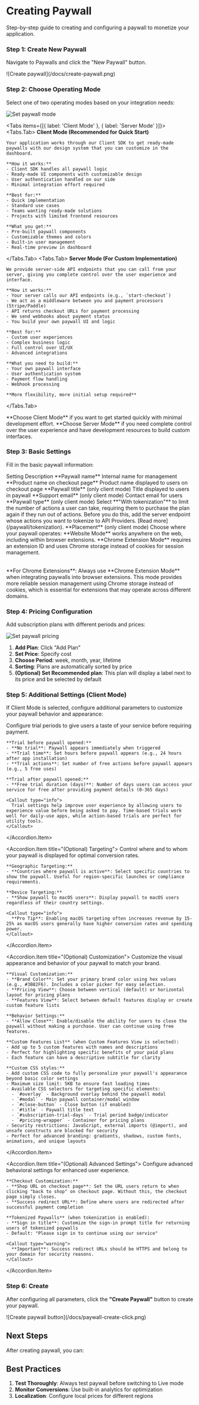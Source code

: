 
# Creating Paywall

Step-by-step guide to creating and configuring a paywall to monetize your application.

<Steps>

### Step 1: Create New Paywall

Navigate to Paywalls and click the "New Paywall" button.

<div style={{ marginTop: '2rem', marginBottom: '2rem' }}>
  ![Create paywall](/docs/create-paywall.png)
</div>

### Step 2: Choose Operating Mode

Select one of two operating modes based on your integration needs:

![Set paywall mode](/docs/set-paywall-mode.png)

<Tabs items={[{ label: 'Client Mode' }, { label: 'Server Mode' }]}>
  <Tabs.Tab>
    **Client Mode (Recommended for Quick Start)**

    Your application works through our Client SDK to get ready-made paywalls with our design system that you can customize in the dashboard.

    **How it works:**
    - Client SDK handles all paywall logic
    - Ready-made UI components with customizable design
    - User authentication handled on our side
    - Minimal integration effort required

    **Best for:**
    - Quick implementation
    - Standard use cases
    - Teams wanting ready-made solutions
    - Projects with limited frontend resources

    **What you get:**
    - Pre-built paywall components
    - Customizable themes and colors
    - Built-in user management
    - Real-time preview in dashboard

  </Tabs.Tab>
  <Tabs.Tab>
    **Server Mode (For Custom Implementation)**

    We provide server-side API endpoints that you can call from your server, giving you complete control over the user experience and interface.

    **How it works:**
    - Your server calls our API endpoints (e.g., `start-checkout`)
    - We act as a middleware between you and payment processors (Stripe/Paddle)
    - API returns checkout URLs for payment processing
    - We send webhooks about payment status
    - You build your own paywall UI and logic

    **Best for:**
    - Custom user experiences
    - Complex business logic
    - Full control over UI/UX
    - Advanced integrations

    **What you need to build:**
    - Your own paywall interface
    - User authentication system
    - Payment flow handling
    - Webhook processing

    **More flexibility, more initial setup required**

  </Tabs.Tab>
</Tabs>

<Callout>
  **Choose Client Mode** if you want to get started quickly with minimal
  development effort.
  **Choose Server Mode** if you need complete control over
  the user experience and have development resources to build custom interfaces.
</Callout>

### Step 3: Basic Settings

Fill in the basic paywall information:

<Table>
  <thead>
    <Table.Tr>
      <Table.Th>Setting</Table.Th>
      <Table.Th>Description</Table.Th>
    </Table.Tr>
  </thead>
  <tbody>
    <Table.Tr>
      <Table.Td>**Paywall name**</Table.Td>
      <Table.Td>Internal name for management</Table.Td>
    </Table.Tr>
    <Table.Tr>
      <Table.Td>**Product name on checkout page**</Table.Td>
      <Table.Td>Product name displayed to users on checkout page</Table.Td>
    </Table.Tr>
    <Table.Tr>
      <Table.Td>**Paywall title** (only client mode)</Table.Td>
      <Table.Td>Title displayed to users in paywall</Table.Td>
    </Table.Tr>
    <Table.Tr>
      <Table.Td>**Support email** (only client mode)</Table.Td>
      <Table.Td>Contact email for users</Table.Td>
    </Table.Tr>
    <Table.Tr>
      <Table.Td>**Paywall type** (only client mode)</Table.Td>
      <Table.Td>Select **"With tokenization"** to limit the number of actions a user can take, requiring them to purchase the plan again if they run out of actions. Before you do this, add the server endpoint whose actions you want to tokenize to API Providers. [Read more](/paywall/tokenization).</Table.Td>
    </Table.Tr>
    <Table.Tr>
      <Table.Td>**Placement** (only client mode)</Table.Td>
      <Table.Td>Choose where your paywall operates: **Website Mode** works anywhere on the web, including within browser extensions. **Chrome Extension Mode** requires an extension ID and uses Chrome storage instead of cookies for session management.</Table.Td>
    </Table.Tr>
  </tbody>
</Table>

<Callout type="info">
  **For Chrome Extensions**: Always use **Chrome Extension Mode** when integrating paywalls into browser extensions. This mode provides more reliable session management using Chrome storage instead of cookies, which is essential for extensions that may operate across different domains.
</Callout>

### Step 4: Pricing Configuration

Add subscription plans with different periods and prices:

![Set paywall pricing](/docs/set-paywall-price.png)

1. **Add Plan**: Click "Add Plan"
2. **Set Price**: Specify cost
3. **Choose Period**: week, month, year, lifetime
4. **Sorting**: Plans are automatically sorted by price
5. **(Optional) Set Recommended plan**: This plan will display a label next to its price and be selected by default

### Step 5: Additional Settings (Client Mode)

If Client Mode is selected, configure additional parameters to customize your paywall behavior and appearance:

<Accordion>
  <Accordion.Item title="(Optional) Trial Settings">
    Configure trial periods to give users a taste of your service before requiring payment.

    **Trial before paywall opened:**
    - **No trial**: Paywall appears immediately when triggered
    - **Trial time**: Set hours before paywall appears (e.g., 24 hours after app installation)
    - **Trial actions**: Set number of free actions before paywall appears (e.g., 5 free uses)

    **Trial after paywall opened:**
    - **Free trial duration (days)**: Number of days users can access your service for free after providing payment details (0-365 days)

    <Callout type="info">
      Trial settings help improve user experience by allowing users to experience value before being asked to pay. Time-based trials work well for daily-use apps, while action-based trials are perfect for utility tools.
    </Callout>

  </Accordion.Item>
  
  <Accordion.Item title="(Optional) Targeting">
    Control where and to whom your paywall is displayed for optimal conversion rates.

    **Geographic Targeting:**
    - **Countries where paywall is active**: Select specific countries to show the paywall. Useful for region-specific launches or compliance requirements.

    **Device Targeting:**
    - **Show paywall to macOS users**: Display paywall to macOS users regardless of their country settings.

    <Callout type="info">
      **Pro Tip**: Enabling macOS targeting often increases revenue by 15-25% as macOS users generally have higher conversion rates and spending power.
    </Callout>

  </Accordion.Item>
  
  <Accordion.Item title="(Optional) Customization">
    Customize the visual appearance and behavior of your paywall to match your brand.

    **Visual Customization:**
    - **Brand Color**: Set your primary brand color using hex values (e.g., #3B82F6). Includes a color picker for easy selection.
    - **Pricing View**: Choose between vertical (default) or horizontal layout for pricing plans
    - **Features View**: Select between default features display or create custom feature lists

    **Behavior Settings:**
    - **Allow Close**: Enable/disable the ability for users to close the paywall without making a purchase. User can continue using free features.

    **Custom Features List** (when Custom Features View is selected):
    - Add up to 5 custom features with names and descriptions
    - Perfect for highlighting specific benefits of your paid plans
    - Each feature can have a descriptive subtitle for clarity

    **Custom CSS styles:**
    - Add custom CSS code to fully personalize your paywall's appearance beyond basic color settings
    - Maximum size limit: 5KB to ensure fast loading times
    - Available CSS selectors for targeting specific elements:
      - `#overlay` - Background overlay behind the paywall modal
      - `#modal` - Main paywall container/modal window
      - `#close-button` - Close button (if enabled)
      - `#title` - Paywall title text
      - `#subscription-trial-days` - Trial period badge/indicator
      - `#pricing-wrapper` - Container for pricing plans
    - Security restrictions: JavaScript, external imports (@import), and unsafe constructs are blocked for security
    - Perfect for advanced branding: gradients, shadows, custom fonts, animations, and unique layouts
  </Accordion.Item>
  
  <Accordion.Item title="(Optional) Advanced Settings">
    Configure advanced behavioral settings for enhanced user experience.

    **Checkout Customization:**
    - **Shop URL on checkout page**: Set the URL users return to when clicking "back to shop" on checkout page. Without this, the checkout page simply closes.
    - **Success redirect URL**: Define where users are redirected after successful payment completion

    **Tokenized Paywalls** (when tokenization is enabled):
    - **Sign in title**: Customize the sign-in prompt title for returning users of tokenized paywalls
    - Default: "Please sign in to continue using our service"

    <Callout type="warning">
      **Important**: Success redirect URLs should be HTTPS and belong to your domain for security reasons.
    </Callout>

  </Accordion.Item>
</Accordion>

### Step 6: Create

After configuring all parameters, click the **"Create Paywall"** button to create your paywall.

<div style={{ marginTop: '2rem', marginBottom: '2rem' }}>
  ![Create paywall button](/docs/paywall-create-click.png)
</div>

</Steps>

## Next Steps

After creating paywall, you can:

<Cards>
  <Cards.Card title="Install Client-side SDK" href="/docs-v2/paywall-api/install-paywall" />
  <Cards.Card title="Create Payment Processor" href="/docs-v2/payment-processor/create-payment-processor" />
  <Cards.Card title="Create Offers" href="/docs-v2/paywall/customer-portal" />
</Cards>

## Best Practices

1. **Test Thoroughly**: Always test paywall before switching to Live mode
2. **Monitor Conversions**: Use built-in analytics for optimization
3. **Localization**: Configure local prices for different regions
